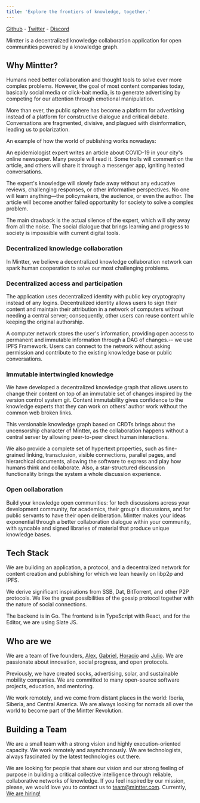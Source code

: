 ```yaml
---
title: 'Explore the frontiers of knowledge, together.'
---
```


[Github](https://github.com/mintterteam/mintter) - [Twitter](https://twitter.com/mintterteam) - [Discord](https://discord.gg/mcUnKENdKX)

Mintter is a decentralized knowledge collaboration application for open communities powered by a knowledge graph.

## Why Mintter?

Humans need better collaboration and thought tools to solve ever more complex problems. However, the goal of most content companies today, basically social media or click-bait media, is to generate advertising by competing for our attention through emotional manipulation.

More than ever, the public sphere has become a platform for advertising instead of a platform for constructive dialogue and critical debate. Conversations are fragmented, divisive, and plagued with disinformation, leading us to polarization.

An example of how the world of publishing works nowadays:

An epidemiologist expert writes an article about COVID-19 in your city's online newspaper. Many people will read it. Some trolls will comment on the article, and others will share it through a messenger app, igniting heated conversations.

The expert's knowledge will slowly fade away without any educative reviews, challenging responses, or other informative perspectives. No one will learn anything—the policymakers, the audience, or even the author. The article will become another failed opportunity for society to solve a complex problem.

The main drawback is the actual silence of the expert, which will shy away from all the noise. The social dialogue that brings learning and progress to society is impossible with current digital tools.

### Decentralized knowledge collaboration

In Mintter, we believe a decentralized knowledge collaboration network can spark human cooperation to solve our most challenging problems.

### Decentralized access and participation

The application uses decentralized identity with public key cryptography instead of any logins. Decentralized identity allows users to sign their content and maintain their attribution in a network of computers without needing a central server; consequently, other users can reuse content while keeping the original authorship.

A computer network stores the user's information, providing open access to permanent and immutable information through a DAG of changes.-- we use IPFS Framework.
Users can connect to the network without asking permission and contribute to the existing knowledge base or public conversations.

### Immutable intertwingled knowledge

We have developed a decentralized knowledge graph that allows users to change their content on top of an immutable set of changes inspired by the version control system git. Content immutability gives confidence to the knowledge experts that they can work on others' author work without the common web broken links.

This versionable knowledge graph based on CRDTs brings about the uncensorship character of Mintter, as the collaboration happens without a central server by allowing peer-to-peer direct human interactions.

We also provide a complete set of hypertext properties, such as fine-grained linking, transclusion, visible connections, parallel pages, and hierarchical documents, allowing the software to express and play how humans think and collaborate. Also, a star-structured discussion functionality brings the system a whole discussion experience.

### Open collaboration

Build your knowledge open communities: for tech discussions across your development community, for academics, their group's discussions, and for public servants to have their open deliberation.
Mintter makes your ideas exponential through a better collaboration dialogue within your community, with syncable and signed libraries of material that produce unique knowledge bases.

## Tech Stack

We are building an application, a protocol, and a decentralized network for content creation and publishing for which we lean heavily on libp2p and IPFS.

We derive significant inspirations from SSB, Dat, BitTorrent, and other P2P protocols. We like the great possibilities of the gossip protocol together with the nature of social connections.

The backend is in Go. The frontend is in TypeScript with React, and for the Editor, we are using Slate JS.

## Who are we

We are a team of five founders, [Alex](https://twitter.com/burdiyan), [Gabriel](https://twitter.com/GaboHBeaumont), [Horacio](https://twitter.com/hhg2288) and [Julio](https://twitter.com/juligasa1). We are passionate about innovation, social progress, and open protocols.

Previously, we have created socks, advertising, solar, and sustainable mobility companies. We are committed to many open-source software projects, education, and mentoring.

We work remotely, and we come from distant places in the world: Iberia, Siberia, and Central America. We are always looking for nomads all over the world to become part of the Mintter Revolution.

## Building a Team

We are a small team with a strong vision and highly execution-oriented capacity. We work remotely and asynchronously. We are technologists, always fascinated by the latest technologies out there.

We are looking for people that share our vision and our strong feeling of purpose in building a critical collective intelligence through reliable, collaborative networks of knowledge. If you feel inspired by our mission, please, we would love you to contact us to team@mintter.com. Currently, [We are hiring!](/hiring)
